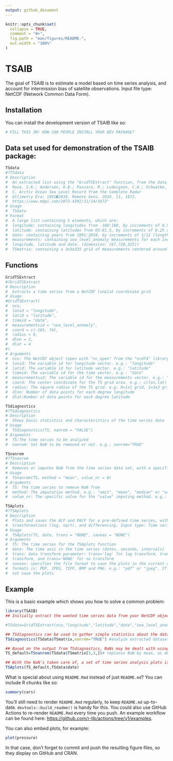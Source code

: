 ```yaml
---
output: github_document
---
```


<!-- README.md is generated from README.Rmd. Please edit that file -->

```r
knitr::opts_chunk$set(
  collapse = TRUE,
  comment = "#>",
  fig.path = "man/figures/README-",
  out.width = "100%"
)
```

# TSAIB

<!-- badges: start -->
<!-- badges: end -->

The goal of TSAIB is to estimate a model based on time series analysis, and 
account for intermission bias of satellite observations.
Input file type: NetCDF (Network Common Data Form).

## Installation

You can install the development version of TSAIB like so:

``` r
# FILL THIS IN! HOW CAN PEOPLE INSTALL YOUR DEV PACKAGE?
```
## Data set used for demonstration of the TSAIB package:
``` r 
TSdata
#?TSdata
# Description
#  An extracted list using the "GridTSExtract" function, from the data set:
#  Rose, S.K.; Andersen, O.B.; Passaro, M.; Ludwigsen, C.A.; Schwatke, 
#  C. Arctic Ocean Sea Level Record from the Complete Radar 
#  Altimetry Era: 1991�2018. Remote Sens. 2019, 11, 1672. 
#  https://www.mdpi.com/2072-4292/11/14/1672"
# Usage
#  TSdata
# Format
#  A large list containing 5 elements, which are:
#  longitude: containing longitudes from -180:180, by increments of 0.5 degrees (length: 720)
#  latitude: containing latitudes from 65:81.5, by increments of 0.25 degrees (length: 67)
#  date: containing years from 1991:2019, by increments of 1/12 (length:325)
#  measurements: containing sea_level_anomaly measurements for each increments of: 
#  longitude, latitude and date. (dimension: [67,720,325])
#  TSmatrix: containing a 3x3x325 grid of measurements centered around (lon,lat)=(-165,74)
```

## Functions
``` r 
GridTSExtract
#?GridTSExtract
# Description
#  Extracts a time series from a NetCDF lon&lat coordinate grid
# Usage
#GridTSExtract(
#  nco,
#  lonid = "longitude",
#  latid = "latitude",
#  timeid = "date",
#  measurementsid = "sea_level_anomaly",
#  coord = c(-165, 74),
#  radius = 0,
#  dlon = 2,
#  dlat = 4
#)
# Arguments
#  nco: The NetCDF object (open with "nc_open" from the "ncdf4" library)
#  lonid: The variable id for longitude vector. e.g.: "longitude"
#  latid: The variable id for latitude vector. e.g.: "latitude"
#  timeid: The variable id for the time vector. e.g.: "date"
#  measurementsid: The variable id for the measurements vector. e.g.: "sea_level_anomaly"
#  coord: The center coordinate for the TS grid area. e.g.: c(lon,lat) i.e. c(-164,74)
#  radius: The square radius of the TS grid. e.g: 0=1x1 grid, 1=3x3 grid, 2=5x5 grid etc.
#  dlon: Number of data points for each degree longitude
#  dlat:Number of data points for each degree latitude
```
``` r 
TSdiagnostics
#?TSdiagnostics
# Description
#  Shows basic statistics and characteristics of the time series data
# Usage
#  TSdiagnostics(TS, nanrem = "FALSE")
# Arguments
#  TS:The time series to be analyzed
#  nanrem: Set NaN to be removed or not. e.g.: nanrem="TRUE"
``` 
``` r 
TSnanrem
#?TSnanrem
# Description
#  Removes or imputes NaN from the time series data set, with a specified method of choice
# Usage
#  TSnanrem(TS, method = "mean", value_nr = 0)
# Arguments
#  TS: The time series to remove NaN from
#  method: The imputation method. e.g.: "omit", "mean", "median" or "value"
#  value_nr: The specific value for the "value" imputing method. e.g.: value_nr=0

``` 
``` r 
TSAplots
#?TSAplots
# Description
#  Plots and saves the ACF and PACF for a pre-defined time series, with and without data 
#  transformations (log, sqrt), and differencing. Input type: Time series
# Usage
#  TSAplots(TS, date, trans = "NONE", saveas = "NONE")
# Arguments
#  TS: The time series for the TSAplots function
#  date: The time axis in the time series (dates, seconds, intervals)
#  trans: data transform parameter: trans='log' for log transform, trans='sqrt' for sqrt 
#  transform, and trans='NONE' for no transform
#  saveas: specifies the file format to save the plots in the current working directory. Possible
#  formats is: PDF, JPEG, TIFF, BMP and PNG. e.g.: "pdf" or "jpeg". If none is specified, it will
#  not save the plots

``` 




## Example

This is a basic example which shows you how to solve a common problem:

```r
library(TSAIB)
## Initially extract the wanted time series data from your NetCDF object (nco) using GridTSExtract:

#TSdata=GridTSExtract(nco,"longitude","latitude","date","sea_level_anomaly",c(-165,74),1,2,4)

## TSdiagnostics can be used to gather simple statistics about the data
TSdiagnostics(TSdata$TSmatrix,nanrem="TRUE") #analyze extracted dataset, and remove NaN

## Based on the output from TSdiagnostics, NaNs may be dealt with using TSnanrem:
TS_default=TSnanrem(TSdata$TSmatrix[3,3,])# replaces NaN by mean, as default

## With the NaN's taken care of, a set of time series analysis plots is made with TSAplots
TSAplots(TS_default,TSdata$date)


```

What is special about using `README.Rmd` instead of just `README.md`? You can include R chunks like so:

```r
summary(cars)
```

You'll still need to render `README.Rmd` regularly, to keep `README.md` up-to-date. `devtools::build_readme()` is handy for this. You could also use GitHub Actions to re-render `README.Rmd` every time you push. An example workflow can be found here: <https://github.com/r-lib/actions/tree/v1/examples>.

You can also embed plots, for example:

```r
plot(pressure)
```

In that case, don't forget to commit and push the resulting figure files, so they display on GitHub and CRAN.
